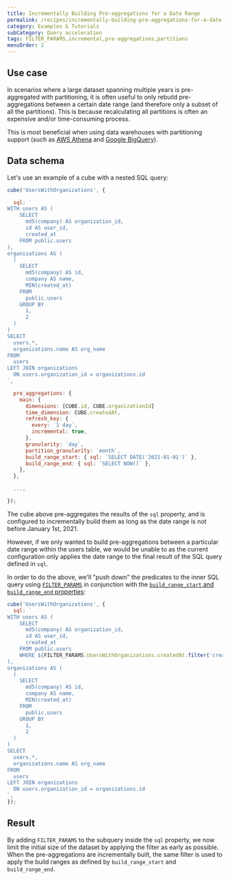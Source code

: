 ```yaml
---
title: Incrementally Building Pre-aggregations for a Date Range
permalink: /recipes/incrementally-building-pre-aggregations-for-a-date-range
category: Examples & Tutorials
subCategory: Query acceleration
tags: FILTER_PARAMS,incremental,pre-aggregations,partitions
menuOrder: 2
---
```


## Use case

In scenarios where a large dataset spanning multiple years is pre-aggregated
with partitioning, it is often useful to only rebuild pre-aggregations between a
certain date range (and therefore only a subset of all the partitions). This is
because recalculating all partitions is often an expensive and/or time-consuming
process.

This is most beneficial when using data warehouses with partitioning support
(such as [AWS Athena][self-config-aws-athena] and [Google
BigQuery][self-config-google-bigquery]).

## Data schema

Let's use an example of a cube with a nested SQL query:

```javascript
cube('UsersWithOrganizations', {

  sql: `
WITH users AS (
    SELECT
      md5(company) AS organization_id,
      id AS user_id,
      created_at
    FROM public.users
),
organizations AS (
  (
    SELECT
      md5(company) AS id,
      company AS name,
      MIN(created_at)
    FROM
      public.users
    GROUP BY
      1,
      2
  )
)
SELECT
  users.*,
  organizations.name AS org_name
FROM
  users
LEFT JOIN organizations
  ON users.organization_id = organizations.id
`,

  pre_aggregations: {
    main: {
      dimensions: [CUBE.id, CUBE.organizationId]
      time_dimension: CUBE.createdAt,
      refresh_key: {
        every: `1 day`,
        incremental: true,
      },
      granularity: `day`,
      partition_granularity: `month`,
      build_range_start: { sql: `SELECT DATE('2021-01-01')` },
      build_range_end: { sql: `SELECT NOW()` },
    },
  },

  ...,

});
```

The cube above pre-aggregates the results of the `sql` property, and is
configured to incrementally build them as long as the date range is not before
January 1st, 2021.

However, if we only wanted to build pre-aggregations between a particular date
range within the users table, we would be unable to as the current configuration
only applies the date range to the final result of the SQL query defined in
`sql`.

In order to do the above, we'll "push down" the predicates to the inner SQL
query using [`FILTER_PARAMS`][ref-schema-ref-cube-filterparam] in conjunction
with the [`build_range_start` and `build_range_end`
properties][ref-schema-ref-preagg-buildrange]:

```javascript
cube('UsersWithOrganizations', {
  sql: `
WITH users AS (
    SELECT
      md5(company) AS organization_id,
      id AS user_id,
      created_at
    FROM public.users
    WHERE ${FILTER_PARAMS.UsersWithOrganizations.createdAt.filter('created_at')}
),
organizations AS (
  (
    SELECT
      md5(company) AS id,
      company AS name,
      MIN(created_at)
    FROM
      public.users
    GROUP BY
      1,
      2
  )
)
SELECT
  users.*,
  organizations.name AS org_name
FROM
  users
LEFT JOIN organizations
  ON users.organization_id = organizations.id
`,
});
```

## Result

By adding `FILTER_PARAMS` to the subquery inside the `sql` property, we now
limit the initial size of the dataset by applying the filter as early as
possible. When the pre-aggregations are incrementally built, the same filter is
used to apply the build ranges as defined by `build_range_start` and
`build_range_end`.

[ref-schema-ref-preagg-buildrange]:
  /schema/reference/pre-aggregations#parameters-build-range-start-and-build-range-end
[ref-schema-ref-cube-filterparam]: /schema/reference/cube#filter-params
[self-config-aws-athena]: /config/databases/aws-athena/
[self-config-google-bigquery]: /config/databases/google-bigquery
